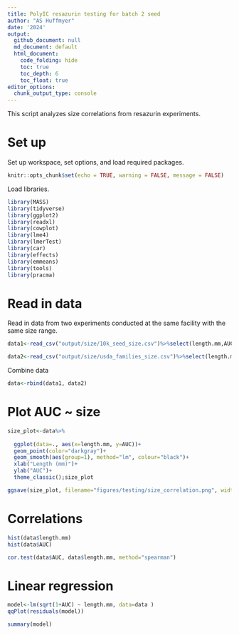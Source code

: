 ```yaml
---
title: PolyIC resazurin testing for batch 2 seed 
author: "AS Huffmyer"
date: '2024'
output:
  github_document: null
  md_document: default
  html_document:
    code_folding: hide
    toc: true
    toc_depth: 6
    toc_float: true
editor_options: 
  chunk_output_type: console
---
```


This script analyzes size correlations from resazurin experiments.    

# Set up 

Set up workspace, set options, and load required packages.    
```r
knitr::opts_chunk$set(echo = TRUE, warning = FALSE, message = FALSE)
```

Load libraries. 
```r
library(MASS) 
library(tidyverse)
library(ggplot2)
library(readxl)
library(cowplot)
library(lme4)
library(lmerTest)
library(car)
library(effects)
library(emmeans)
library(tools)
library(pracma)
```

# Read in data 

Read in data from two experiments conducted at the same facility with the same size range. 

```r
data1<-read_csv("output/size/10k_seed_size.csv")%>%select(length.mm,AUC)%>%mutate(experiment="Seed (15-35 mm)")

data2<-read_csv("output/size/usda_families_size.csv")%>%select(length.mm,AUC)%>%mutate(experiment="Seed (15-25 mm)")
```

Combine data
```r
data<-rbind(data1, data2)
```

# Plot AUC ~ size 

```r
size_plot<-data%>%
  
  ggplot(data=., aes(x=length.mm, y=AUC))+
  geom_point(color="darkgray")+
  geom_smooth(aes(group=1), method="lm", colour="black")+
  xlab("Length (mm)")+
  ylab("AUC")+
  theme_classic();size_plot

ggsave(size_plot, filename="figures/testing/size_correlation.png", width=5, height=5)
```

# Correlations

```r
hist(data$length.mm)
hist(data$AUC)
```

```r
cor.test(data$AUC, data$length.mm, method="spearman")
```

# Linear regression

```r
model<-lm(sqrt(1+AUC) ~ length.mm, data=data )
qqPlot(residuals(model))

summary(model)
```

